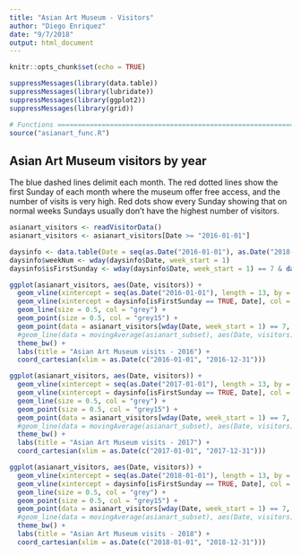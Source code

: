 ```yaml
---
title: "Asian Art Museum - Visitors"
author: "Diego Enriquez"
date: "9/7/2018"
output: html_document
---
```


```r
knitr::opts_chunk$set(echo = TRUE)
```

```r
suppressMessages(library(data.table))
suppressMessages(library(lubridate))
suppressMessages(library(ggplot2))
suppressMessages(library(grid))

# Functions ==================================================================================================================================
source("asianart_func.R")
```

## Asian Art Museum visitors by year

The blue dashed lines delimit each month. The red dotted lines show the first Sunday of each month where the museum offer free access, and the number of visits is very high. Red dots show every Sunday showing that on normal weeks Sundays usually don't have the highest number of visitors.

```r
asianart_visitors <- readVisitorData()
asianart_visitors <- asianart_visitors[Date >= "2016-01-01"]

daysinfo <- data.table(Date = seq(as.Date("2016-01-01"), as.Date("2018-06-30"), by = "day"))
daysinfo$weekNum <- wday(daysinfo$Date, week_start = 1)
daysinfo$isFirstSunday <- wday(daysinfo$Date, week_start = 1) == 7 & day(daysinfo$Date) <= 7
```

```r
ggplot(asianart_visitors, aes(Date, visitors)) +
  geom_vline(xintercept = seq(as.Date("2016-01-01"), length = 13, by = "month"), col = "lightblue", lty = 2) +
  geom_vline(xintercept = daysinfo[isFirstSunday == TRUE, Date], col = "indianred", lty = 3) +
  geom_line(size = 0.5, col = "grey") +
  geom_point(size = 0.5, col = "grey15") +
  geom_point(data = asianart_visitors[wday(Date, week_start = 1) == 7, .(Date, visitors)], aes(Date, visitors), size = 0.5, col = "red") +
  #geom_line(data = movingAverage(asianart_subset), aes(Date, visitors), size = 0.5, col = "blue") +
  theme_bw() +
  labs(title = "Asian Art Museum visits - 2016") +
  coord_cartesian(xlim = as.Date(c("2016-01-01", "2016-12-31")))
```

```r
ggplot(asianart_visitors, aes(Date, visitors)) +
  geom_vline(xintercept = seq(as.Date("2017-01-01"), length = 13, by = "month"), col = "lightblue", lty = 2) +
  geom_vline(xintercept = daysinfo[isFirstSunday == TRUE, Date], col = "indianred", lty = 3) +
  geom_line(size = 0.5, col = "grey") +
  geom_point(size = 0.5, col = "grey15") +
  geom_point(data = asianart_visitors[wday(Date, week_start = 1) == 7, .(Date, visitors)], aes(Date, visitors), size = 0.5, col = "red") +
  #geom_line(data = movingAverage(asianart_subset), aes(Date, visitors), size = 0.5, col = "blue") +
  theme_bw() +
  labs(title = "Asian Art Museum visits - 2017") +
  coord_cartesian(xlim = as.Date(c("2017-01-01", "2017-12-31")))
```

```r
ggplot(asianart_visitors, aes(Date, visitors)) +
  geom_vline(xintercept = seq(as.Date("2018-01-01"), length = 13, by = "month"), col = "lightblue", lty = 2) +
  geom_vline(xintercept = daysinfo[isFirstSunday == TRUE, Date], col = "indianred", lty = 3) +
  geom_line(size = 0.5, col = "grey") +
  geom_point(size = 0.5, col = "grey15") +
  geom_point(data = asianart_visitors[wday(Date, week_start = 1) == 7, .(Date, visitors)], aes(Date, visitors), size = 0.5, col = "red") +
  #geom_line(data = movingAverage(asianart_subset), aes(Date, visitors), size = 0.5, col = "blue") +
  theme_bw() +
  labs(title = "Asian Art Museum visits - 2018") +
  coord_cartesian(xlim = as.Date(c("2018-01-01", "2018-12-31")))
```

```r

```

```r

```
